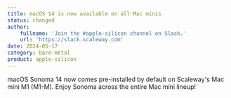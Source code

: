 ```yaml
---
title: macOS 14 is now available on all Mac minis
status: changed
author:
    fullname: 'Join the #apple-silicon channel on Slack.'
    url: 'https://slack.scaleway.com'
date: 2024-05-17
category: bare-metal
product: apple-silicon
---
```


macOS Sonoma 14 now comes pre-installed by default on Scaleway's Mac mini M1 (M1-M). Enjoy Sonoma across the entire Mac mini lineup!

